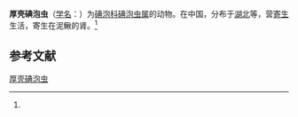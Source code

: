 {{Speciesbox
| name = 厚壳碘泡虫
| status = 
| status_system = 
| image = 
| genus = Myxobolus
| species = thickthacae
| authority = (Chen, 1998)<ref name='id9442'>{{cite web| url =http://www.bioinfo.cn/db05/BjdwSpecies.php?action=view&id=9442| title =厚壳碘泡虫| work =《中国动物物种编目数据库》| publisher =中国科学院微生物研究所| author =中国科学院动物研究所| accessdate =2009-04-16| deadurl =yes| archiveurl =https://web.archive.org/web/20160305051401/http://www.bioinfo.cn/db05/BjdwSpecies.php?action=view&id=9442| archivedate =2016-03-05}}</ref>
}}

'''厚壳碘泡虫'''（[[学名|学名]]：{{lang|la|''Myxobolus thickthacae''}}）为[[碘泡科|碘泡科]][[碘泡虫属|碘泡虫属]]的动物。在中国，分布于[[湖北|湖北]]等，营[[寄生|寄生]]生活，寄生在泥鳅的肾。<ref name='id9442'/>

== 参考文献 ==
{{reflist}}

{{Wikispecies|Myxobolus thickthacae}}

[[Category:碘泡虫属|厚壳碘泡虫]]


{{Cnidarian-stub}}